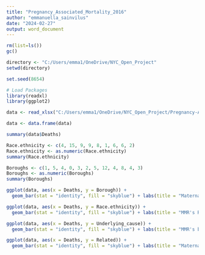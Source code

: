 ---
title: "Pregnancy_Associated_Mortality_2016"
author: "emmanuella_sainvilus"
date: "2024-02-27"
output: word_document
---

```{r}
rm(list=ls())
gc()

directory <- "C:/Users/emma1/OneDrive/NYC_Open_Project"
setwd(directory)

set.seed(8654)

# Load Packages
library(readxl)
library(ggplot2)
```
```{r}
data <- read_xlsx("C:/Users/emma1/OneDrive/NYC_Open_Project/Pregnancy-Associated_Mortality_2016.xlsx")

data <- data.frame(data)
```

```{r}
summary(data$Deaths)
```

```{r}
Race.ethnicity <- c(4, 15, 9, 9, 8, 1, 6, 6, 2)
Race.ethnicity <- as.numeric(Race.ethnicity)
summary(Race.ethnicity)
```
```{r}
Boroughs <- c(1, 5, 4, 0, 3, 2, 5, 12, 4, 8, 4, 3)
Boroughs <- as.numeric(Boroughs)
summary(Boroughs)
```
```{r}
ggplot(data, aes(x = Deaths, y = Borough)) +
  geom_bar(stat = "identity", fill = "skyblue") + labs(title = "Maternal Mortality Rates by Borough Year 2016")
```

```{r}
ggplot(data, aes(x = Deaths, y = Race.ethnicity)) +
  geom_bar(stat = "identity", fill = "skyblue") + labs(title = "MMR's Race/Ethnicity Year 2016")
```
```{r}
ggplot(data, aes(x = Deaths, y = Underlying_cause)) +
  geom_bar(stat = "identity", fill = "skyblue") + labs(title = "MMR's by Underlying Cause Year 2016")
```

```{r}
ggplot(data, aes(x = Deaths, y = Related)) +
  geom_bar(stat = "identity", fill = "skyblue") + labs(title = "Maternal Mortality Rates by Preganancy Year 2016")
```



